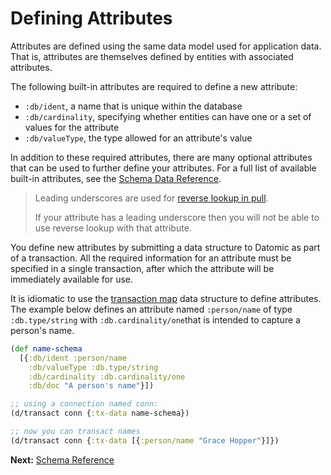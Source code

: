 Defining Attributes
===================

Attributes are defined using the same data model used for application data. That is, attributes are themselves defined by entities with associated attributes.

The following built-in attributes are required to define a new attribute:

- `:db/ident`, a name that is unique within the database
- `:db/cardinality`, specifying whether entities can have one or a set of values for the attribute
- `:db/valueType`, the type allowed for an attribute's value

In addition to these required attributes, there are many optional attributes that can be used to further define your attributes. For a full list of available built-in attributes, see the [Schema Data Reference](schema-reference.html).

> Leading underscores are used for [reverse lookup in pull](../query/query-pull.html#reverse-lookup).
> 
> If your attribute has a leading underscore then you will not be able to use reverse lookup with that attribute.

You define new attributes by submitting a data structure to Datomic as part of a transaction. All the required information for an attribute must be specified in a single transaction, after which the attribute will be immediately available for use.

It is idiomatic to use the [transaction map](../transactions/transaction-data-reference.html#map-form) data structure to define attributes. The example below defines an attribute named `:person/name` of type `:db.type/string` with `:db.cardinality/one`that is intended to capture a person's name.

```clojure
(def name-schema
  [{:db/ident :person/name
    :db/valueType :db.type/string
    :db/cardinality :db.cardinality/one
    :db/doc "A person's name"}])

;; using a connection named conn:
(d/transact conn {:tx-data name-schema})

;; now you can transact names
(d/transact conn {:tx-data [{:person/name "Grace Hopper"}]})
```



**Next:** [Schema Reference](schema-reference.html)